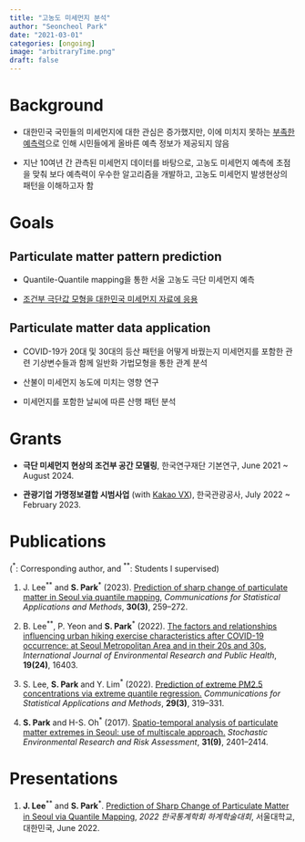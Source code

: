 ```yaml
---
title: "고농도 미세먼지 분석"
author: "Seoncheol Park"
date: "2021-03-01"
categories: [ongoing]
image: "arbitraryTime.png"
draft: false
---
```


```{=html}
<!--
past, ongoing, forthcoming
-->
```
# Background

-   대한민국 국민들의 미세먼지에 대한 관심은 증가했지만, 이에 미치지 못하는 [부족한 예측력](https://www.news1.kr/articles/?3123091)으로 인해 시민들에게 올바른 예측 정보가 제공되지 않음

-   지난 10여년 간 관측된 미세먼지 데이터를 바탕으로, 고농도 미세먼지 예측에 초점을 맞춰 보다 예측력이 우수한 알고리즘을 개발하고, 고농도 미세먼지 발생현상의 패턴을 이해하고자 함

# Goals

## Particulate matter pattern prediction

-   Quantile-Quantile mapping을 통한 서울 고농도 극단 미세먼지 예측

-   [조건부 극단값 모형을 대한민국 미세먼지 자료에 응용](https://seoncheolpark.shinyapps.io/PM10M/?_ga=2.32953598.1350284873.1665991750-972405968.1665991750)

## Particulate matter data application

-   COVID-19가 20대 및 30대의 등산 패턴을 어떻게 바꿨는지 미세먼지를 포함한 관련 기상변수들과 함께 일반화 가법모형을 통한 관계 분석

-   산불이 미세먼지 농도에 미치는 영향 연구

-   미세먼지를 포함한 날씨에 따른 산행 패턴 분석

# Grants

-   **극단 미세먼지 현상의 조건부 공간 모델링**, 한국연구재단 기본연구, June 2021 \~ August 2024.

-   **관광기업 가명정보결합 시범사업** (with [Kakao VX](https://kakaovx.com/)), 한국관광공사, July 2022 \~ February 2023.

# Publications

(${}^\ast$: Corresponding author, and ${}^{\ast\ast}$: Students I supervised)

1.  J. Lee${}^{\ast\ast}$ and **S. Park**${}^\ast$ (2023). [Prediction of sharp change of particulate matter in Seoul via quantile mapping](https://doi.org/10.29220/CSAM.2023.30.3.259), *Communications for Statistical Applications and Methods*, **30(3)**, 259--272.

2.  B. Lee${}^{\ast\ast}$, P. Yeon and **S. Park**${}^\ast$ (2022). [The factors and relationships influencing urban hiking exercise characteristics after COVID-19 occurrence: at Seoul Metropolitan Area and in their 20s and 30s](https://www.mdpi.com/1660-4601/19/24/16403), *International Journal of Environmental Research and Public Health*, **19(24)**, 16403.

3.  S. Lee, **S. Park** and Y. Lim<sup>$*$</sup> (2022). [Prediction of extreme PM2.5 concentrations via extreme quantile regression.](https://doi.org/10.29220/CSAM.2022.29.3.319) *Communications for Statistical Applications and Methods*, **29(3)**, 319--331.

4.  **S. Park** and H-S. Oh<sup>$*$</sup> (2017). [Spatio-temporal analysis of particulate matter extremes in Seoul: use of multiscale approach.](http://dx.doi.org/10.1007/s00477-016-1376-6) *Stochastic Environmental Research and Risk Assessment*, **31(9)**, 2401--2414.

# Presentations

1.  **J. Lee**${}^{\ast\ast}$ and **S. Park**${}^\ast$. [Prediction of Sharp Change of Particulate Matter in Seoul via Quantile Mapping](http://www.kss.or.kr/bbs/board.php?bo_table=notice&wr_id=1499), *2022 한국통계학회 하계학술대회*, 서울대학교, 대한민국, June 2022.
